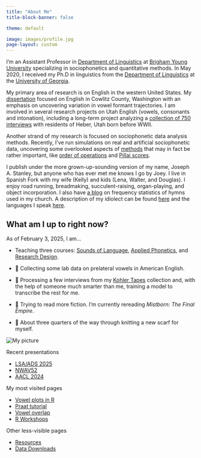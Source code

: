 ```yaml
---
title: "About Me"
title-block-banner: false

theme: default

image: images/profile.jpg
page-layout: custom
---
```


::: {.grid}

::: {#main}

I'm an Assistant Professor in [Department of Linguistics](https://linguistics.byu.edu) at [Brigham Young University](https://www.byu.edu) specializing in sociophonetics and quantitative methods. In May 2020, I received my Ph.D in linguistics from the [Department of Linguistics](https://linguistics.uga.edu) at the [University of Georgia](https://www.uga.edu). 

My primary area of research is on English in the western United States. My [dissertation](/blog/dissertation/index.qmd) focused on English in Cowlitz County, Washington with an emphasis on uncovering variation in vowel formant trajectories. I am involved in several research projects on Utah English (vowels, consonants and intonation), including a long-term project analyzing a [collection of 750 interviews](/blog/kohler-tapes/index.qmd) with residents of Heber, Utah born before WWII.

<!--As a graduate student, I was involved with [Bill Kretzschmar](https://linguistics.uga.edu/directory/people/william-kretzschmar) and [Peggy Renwick](https://linguistics.uga.edu/directory/people/margaret-e-l-renwick) and the other student workers at the [Linguistic Atlas Project](https://www.lap.uga.edu). My job was to write and maintain many of the Praat, R, and Perl scripts we used in the lab; one product of this work is the  [*Gazetteer of Southern Vowels*](http://lap3.libs.uga.edu/u/jstanley/vowelcharts/). Together with Peggy Renwick and other collaborators, I am still actively involved in analyzing legacy southern speech, particularly in the state of Georgia.-->

Another strand of my research is focused on sociophonetic data analysis methods. <!--Some of this stems from my time as a research assistant in the [DigiLab](https://digi.uga.edu) in UGA's main library where I gave workshops on [R](pages/r-workshops.qmd), [Praat scripting](pages/praat-workshops.qmd), and [data visualization](pages/dataviz-workshops.qmd).--> Recently, I've run simulations on real and artificial sociophonetic data, uncovering some overlooked aspects of [methods](/research/#methods-in-sociophonetic-data-analysis) that may in fact be rather important, like [order of operations](https://repository.upenn.edu/pwpl/vol28/iss2/17/) and [Pillai scores](/blog/nwav50).

<!--In the past I have done research on language change in real time, morphology in Quechua and Guarani, forms of address among members of the Church of Jesus Christ of Latter-day Saints, language documentation, and agent-based simulations of language change. Before switching to linguistics, I was a music performance major (on trombone believe it or not!) and you might still catch me playing some Shostakovich or Rachmaninoff on piano.  -->

I publish under the more grown-up-sounding version of my name, Joseph A. Stanley, but anyone who has ever met me knows I go by Joey. <!-- Recent non-linguistics books I've read were on ghost towns, typography, the Strauss–Howe generational theory, and very specific topics under the broad umbrella of "civil engineering."--> I live in Spanish Fork with my wife (Kelly) and kids (Lena, Walter, and Douglas). I enjoy road running, breadmaking, succulent-raising, organ-playing, and object incorporation. I also have [a blog](https://hymnstats.joeystanley.com) on frequency statistics of hymns used in my church. A description of my idiolect can be found [here](/pages/idiolect) and the languages I speak [here](/blog/stories-behind-the-languages-ive-studied). 


## What am I up to right now? 

As of February 3, 2025, I am…

<!--Teaching-->

* Teaching three courses: [Sounds of Language](https://catalog.byu.edu/courses/12288-000), [Applied Phonetics](https://catalog.byu.edu/courses/11232-001), and [Research Design](https://gradstudies.byu.edu/ling-604-research-design).

<!--Research-->

<!--* 📊 Putting together presentations for LSA2025 and ADS2025.-->

<!--* 🗒 Anxiously awaiting reviewer comments for a couple papers I'm really excited about.-->

<!--* 🎤 Doing some sociolinguistic interviews here in Utah.-->

* 🎤 Collecting some lab data on prelateral vowels in American English.

* 📼 Processing a few interviews from my [Kohler Tapes](/blog/kohler-tapes-update2) collection and, with the help of someone much smarter than me, training a model to transcribe the rest for me.


<!--Reading-->

<!--Academic reading here-->

<!--Personal-->


* 📖 Trying to read more fiction. I'm currently rereading *Mistborn: The Final Empire*.

<!--* 🎹 Prepping some organ music to be played at a meeting on the 18th.-->

* 🧶 About three quarters of the way through knitting a new scarf for myself.


:::

::: {#mainAside}

<img id="mainPhoto" src="/images/profile.jpg" alt="My picture">

<p>Recent presentations</p>
<ul id="recents">
  <li>[LSA/ADS 2025](/blog/ads-and-lsa-2025)</li>
  <li>[NWAV52](/blog/nwav52)</li>
  <li>[AACL 2024](/blog/aacl2024)</li>
</ul>

<p>My most visited pages</p>
<ul id="recents">
  <li>[Vowel plots in R](/blog/making-vowel-plots-in-r-part-1)</li>
  <li>[Praat tutorial](/blog/a-tutorial-on-extracting-formants-in-praat)</li>
  <li>[Vowel overlap](/blog/a-tutorial-in-calculating-vowel-overlap)</li>
  <li>[R Workshops](/pages/r-workshops)</li>
</ul>

  
<p>Other less-visible pages</p>
<ul id="recents">
  <li>[Resources](/resources.qmd)</li>
  <li>[Data Downloads](/data)</li>
</ul>
  

  
  <!--
  <p>From my latest blog post…</p>{% assign post = site.posts.first %}
  {% assign content = post.content %}
  <h2 class="entry-title">
  {% if post.title %}
  <a href="{{ root_url }}{{ post.url }}">{{ post.title }}</a>
  {% endif %}
  </h2>
  <div class="entry-content">{{post.excerpt | strip_html}} <a href="{{post.url}}" title="read more" class="more">Read more</a></div>-->

:::

:::








